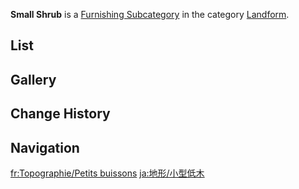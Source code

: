 {{Terminology Infobox
|title        = Small Shrub
|image        = Icon Housing Landform Small Shrub.png
|type         = Item Groups
|type2        = Furnishing Subcategories
|type3        = Exterior Furnishings
|type4        = Landform
}}
'''Small Shrub''' is a [[Furnishing Subcategory]] in the category [[Landform]].

==List==
{{Furnishings by Category Table|Landform Small Shrub|nocategory=1|version=1}}

==Gallery==
{{Furnishings by Category Gallery|Landform Small Shrub}}

==Change History==
{{Change History|4.4}}

==Navigation==
{{Furnishing Navbox|exterior}}

[[Category:Landform Small Shrub| ]]

[[fr:Topographie/Petits buissons]]
[[ja:地形/小型低木]]